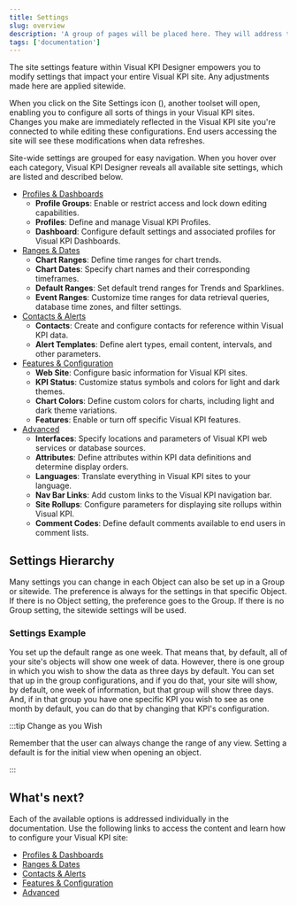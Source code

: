 ```yaml
---
title: Settings
slug: overview
description: 'A group of pages will be placed here. They will address topics related to the customization of profiles, dashboards, contacts, alerts, and site settings in general.'
tags: ['documentation']
---
```



The site settings feature within Visual KPI Designer empowers you to modify settings that impact your entire Visual KPI site. Any adjustments made here are applied sitewide.

When you click on the Site Settings icon (<PngFont name='options28' />), another toolset will open, enabling you to configure all sorts of things in your Visual KPI sites. Changes you make are immediately reflected in the Visual KPI site you're connected to while editing these configurations. End users accessing the site will see these modifications when data refreshes.

<StylizedImage
  imgURL="img/site-settings/authoring/site-settings.png"
  alt="Visual Designer Options Menu"
/>

Site-wide settings are grouped for easy navigation. When you hover over each category, Visual KPI Designer reveals all available site settings, which are listed and described below.

- [Profiles & Dashboards](/docs/visual-kpi-designer/settings/profiles-dashboards)
    - **Profile Groups**: Enable or restrict access and lock down editing capabilities.
    - **Profiles**: Define and manage Visual KPI Profiles.
    - **Dashboard**: Configure default settings and associated profiles for Visual KPI Dashboards.
- [Ranges & Dates](/docs/visual-kpi-designer/settings/ranges-dates)
    - **Chart Ranges**: Define time ranges for chart trends.
    - **Chart Dates**: Specify chart names and their corresponding timeframes.
    - **Default Ranges**: Set default trend ranges for Trends and Sparklines.
    - **Event Ranges**: Customize time ranges for data retrieval queries, database time zones, and filter settings.
- [Contacts & Alerts](/docs/visual-kpi-designer/settings/contacts-alerts)
    - **Contacts**: Create and configure contacts for reference within Visual KPI data.
    - **Alert Templates**: Define alert types, email content, intervals, and other parameters.
- [Features & Configuration](/docs/visual-kpi-designer/settings/features-config)
    - **Web Site**: Configure basic information for Visual KPI sites.
    - **KPI Status**: Customize status symbols and colors for light and dark themes.
    - **Chart Colors**: Define custom colors for charts, including light and dark theme variations.
    - **Features**: Enable or turn off specific Visual KPI features.
- [Advanced](/docs/visual-kpi-designer/settings/advanced)
    - **Interfaces**: Specify locations and parameters of Visual KPI web services or database sources.
    - **Attributes**: Define attributes within KPI data definitions and determine display orders.
    - **Languages**: Translate everything in Visual KPI sites to your language.
    - **Nav Bar Links**: Add custom links to the Visual KPI navigation bar.
    - **Site Rollups**: Configure parameters for displaying site rollups within Visual KPI.
    - **Comment Codes**: Define default comments available to end users in comment lists.

## Settings Hierarchy

Many settings you can change in each Object can also be set up in a Group or sitewide. The preference is always for the settings in that specific Object. If there is no Object setting, the preference goes to the Group. If there is no Group setting, the sitewide settings will be used.

<StylizedImage
  imgURL="img/designer/core-patterns-settings-hierarchy.png"
  alt="Settings Hierarchy"
/>

### Settings Example

You set up the default range as one week. That means that, by default, all of your site's objects will show one week of data. However, there is one group in which you wish to show the data as three days by default. You can set that up in the group configurations, and if you do that, your site will show, by default, one week of information, but that group will show three days. And, if in that group you have one specific KPI you wish to see as one month by default, you can do that by changing that KPI's configuration.

:::tip Change as you Wish

Remember that the user can always change the range of any view. Setting a default is for the initial view when opening an object.

:::

## What's next?

Each of the available options is addressed individually in the documentation. Use the following links to access the content and learn how to configure your Visual KPI site:

- [Profiles & Dashboards](/docs/visual-kpi-designer/settings/profiles-dashboards)
- [Ranges & Dates](/docs/visual-kpi-designer/settings/ranges-dates)
- [Contacts & Alerts](/docs/visual-kpi-designer/settings/contacts-alerts)
- [Features & Configuration](/docs/visual-kpi-designer/settings/features-config)
- [Advanced](/docs/visual-kpi-designer/settings/advanced)